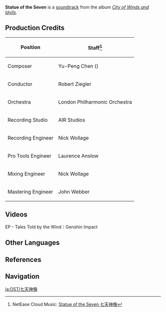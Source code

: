 {{About|the [[Soundtrack]]|the in-game structures|Statue of The Seven}}
{{Soundtrack Infobox
|title          = Statue of The Seven
|image          = City of Winds and Idylls.png
|album          = City of Winds and Idylls
|disc           = 2
|number         = 33
|featured       =
|featured2      =
|featured3      =
|featured_disc  =
|featured_disc2 =
|featured_disc3 =
|youtube_id     = aeEkatw2Heg
|youtube_time   = 518
|spotify_id     = 6Dv4L5oSBUomHLes9RiLyi
|played_in      = Statue of The Seven; Wishes
|during         = [[Statue of The Seven]], [[Wishes|Wish Menu]]
|domain         =
|previous       = Whispering Plain
|next           = Acquaintance (Statue of The Seven)
}}
'''Statue of the Seven''' is a [[soundtrack]] from the album ''[[City of Winds and Idylls]]''.

==Production Credits==
{| class="wikitable" style="text-align:left; height:0.5em"
! Position
! Staff<ref>NetEase Cloud Music: [https://music.163.com/#/song?id=1481390644 Statue of the Seven 七天神像]</ref>
|-
! Composer
| Yu-Peng Chen ({{zh|陈致逸}})
|-
! Conductor
| Robert Ziegler
|-
! Orchestra
| London Philharmonic Orchestra
|-
! Recording Studio
| AIR Studios
|-
! Recording Engineer
| Nick Wollage
|-
! Pro Tools Engineer
| Laurence Anslow
|-
! Mixing Engineer
| Nick Wollage
|-
! Mastering Engineer
| John Webber
|}

==Videos==
<gallery>
EP - Tales Told by the Wind｜Genshin Impact
</gallery>

==Other Languages==
{{Other Languages
|en      = Statue of The Seven
|zhs     = 七天神像
|zhs_rm  = Qītiān Shénxiàng
|zht     = 七天神像
|zht_rm  = Qītiān Shénxiàng
|zh_tl   = 
|ja      = 七天神像
|ja_rm   = Shichiten-jinzou
|ja_tl   = 
|tr      = 
|it      = 
}}

==References==
{{Reflist}}

==Navigation==
{{Soundtrack Navbox|City of Winds and Idylls}}

[[ja:OST/七天神像]]